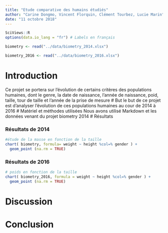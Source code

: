 ```yaml
---
title: "Etude comparative des humains étudiés"
author: "Carine Dongmo, Vincent Florquin, Clément Tourbez, Lucie Marin"
date: "11 octobre 2018"
---
```


```r
SciViews::R
options(data.io_lang = "fr") # Labels en français
```


```r
biometry <- read("../data/biometry_2014.xlsx")
```

```r
biometry_2016 <- read("../data/biometry_2016.xlsx")
```


# Introduction
Ce projet se portera sur l'évolution de certains critères des populations humaines, dont le genre, la date de naissance, l'année de naissance, poid, taille, tour de taille et l'année de la prise de mesure
# But
le but de ce projet est d'analyser l'évolution de ces populations humaines au cour de 2014 à 2016
# Matériel et méthodes utilisées
Nous avons utilisé Markdown et les données venant du projet biometry 2014
# Résultats

### Résultats de 2014
```r
#étude de la masse en fonction de la taille
chart( biometry, formula= weight ~ height %col=% gender ) +
  geom_point (na.rm = TRUE)
```
### Résultats de 2016
```r
# poids en fonction de la taille
chart( biometry_2016, formula = weight ~ height %col=% gender ) +
  geom_point (na.rm = TRUE)
```
# Discussion

# Conclusion
